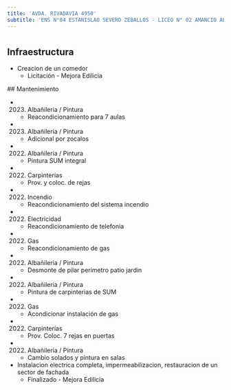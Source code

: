 ```yaml
---
title: 'AVDA. RIVADAVIA 4950'
subtitle: 'ENS N°04 ESTANISLAO SEVERO ZEBALLOS - LICEO N° 02 AMANCIO ALCORTA'
---
```


#
## Infraestructura

* Creacion de un comedor 
    + Licitación - Mejora Edilicia 


 ## Mantenimiento

*  (2023) Albañileria / Pintura 
    + Reacondicionamiento para 7 aulas

*  (2023) Albañileria / Pintura 
    + Adicional por zocalos

*  (2022) Albañileria / Pintura 
    + Pintura SUM integral

*  (2022) Carpinterías 
    + Prov. y coloc. de rejas

*  (2022) Incendio 
    + Reacondicionamiento del sistema incendio

*  (2022) Electricidad 
    + Reacondicionamiento de telefonia

*  (2022) Gas 
    + Reacondicionamiento de gas

*  (2022) Albañileria / Pintura 
    + Desmonte de pilar perimetro patio jardin

*  (2022) Albañileria / Pintura 
    + Pintura de carpinterias de SUM

*  (2022) Gas 
    + Acondicionar instalación de gas

*  (2022) Carpinterías 
    + Prov. Coloc. 7 rejas en puertas

*  (2022) Albañileria / Pintura 
    + Cambio solados y pintura en salas





* Instalacion electrica completa, impermeabilizacion, restauracion de un sector de fachada 
    + Finalizado - Mejora Edilicia 




